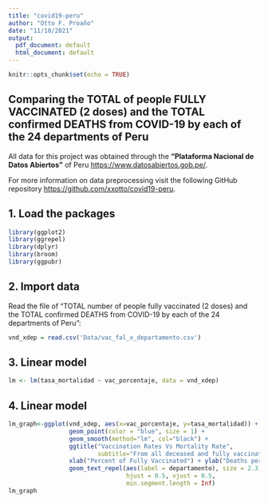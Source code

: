 ```yaml
---
title: "covid19-peru"
author: "Otto F. Proaño"
date: "11/10/2021"
output:
  pdf_document: default
  html_document: default
---
```


```r
knitr::opts_chunk$set(echo = TRUE)
```

## Comparing the TOTAL of people FULLY VACCINATED (2 doses) and the TOTAL confirmed DEATHS from COVID-19 by each of the 24 departments of Peru

All data for this project was obtained through the **"Plataforma Nacional de Datos Abiertos"** of Peru <https://www.datosabiertos.gob.pe/>.

For more information on data preprocessing visit the following GitHub repository <https://github.com/xxotto/covid19-peru>.

## 1. Load the packages

```r
library(ggplot2)
library(ggrepel)
library(dplyr)
library(broom)
library(ggpubr)
```

## 2. Import data

Read the file of "TOTAL number of people fully vaccinated (2 doses) and the TOTAL confirmed DEATHS from COVID-19 by each of the 24 departments of Peru":

```r
vnd_xdep = read.csv('Data/vac_fal_x_departamento.csv')
```

## 3. Linear model
```r
lm <- lm(tasa_mortalidad ~ vac_porcentaje, data = vnd_xdep)

```

## 4. Linear model
```r
lm_graph<-ggplot(vnd_xdep, aes(x=vac_porcentaje, y=tasa_mortalidad)) +
                 geom_point(color = "blue", size = 1) + 
                 geom_smooth(method="lm", col="black") +
                 ggtitle("Vaccination Rates Vs Mortality Rate", 
                         subtitle="From all deceased and fully vaccinated people (2 doses)") +
                 xlab("Percent of Fully Vaccinated") + ylab("Deaths per 100K") + 
                 geom_text_repel(aes(label = departamento), size = 2.3, 
                                 hjust = 0.5, vjust = 0.5, 
                                 min.segment.length = Inf)
lm_graph

```



